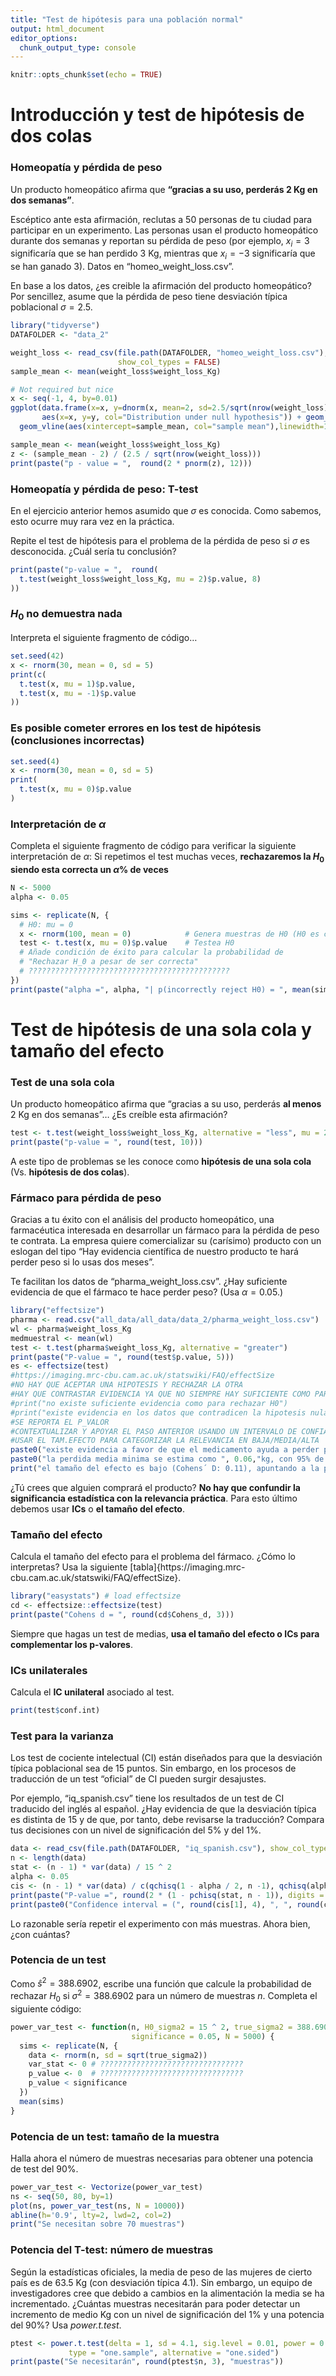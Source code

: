 ```yaml
---
title: "Test de hipótesis para una población normal"
output: html_document
editor_options: 
  chunk_output_type: console
---
```


```r
knitr::opts_chunk$set(echo = TRUE)
```


# Introducción y test de hipótesis de dos colas

### Homeopatía y pérdida de peso

Un producto homeopático afirma que **"gracias a su uso, perderás 2 Kg en dos semanas"**.

Escéptico ante esta afirmación, reclutas a 50 personas de tu ciudad para participar
en un experimento. Las personas usan el producto homeopático durante dos semanas
y reportan su pérdida de peso (por ejemplo, $x_i=3$ significaría que se han perdido
3 Kg, mientras que $x_i=-3$ significaría que se han ganado 3). Datos en 
"homeo\_weight\_loss.csv".

En base a los datos, ¿es creible la afirmación del producto homeopático? Por sencillez, 
asume que la pérdida de peso tiene desviación típica poblacional $\sigma=2.5$.

```r
library("tidyverse")
DATAFOLDER <- "data_2"

weight_loss <- read_csv(file.path(DATAFOLDER, "homeo_weight_loss.csv"), 
                        show_col_types = FALSE)
sample_mean <- mean(weight_loss$weight_loss_Kg)

# Not required but nice
x <- seq(-1, 4, by=0.01)
ggplot(data.frame(x=x, y=dnorm(x, mean=2, sd=2.5/sqrt(nrow(weight_loss)))),
       aes(x=x, y=y, col="Distribution under null hypothesis")) + geom_line() +
  geom_vline(aes(xintercept=sample_mean, col="sample mean"),linewidth=1.2, linetype=2)

sample_mean <- mean(weight_loss$weight_loss_Kg)
z <- (sample_mean - 2) / (2.5 / sqrt(nrow(weight_loss)))
print(paste("p - value = ",  round(2 * pnorm(z), 12)))
```

### Homeopatía y pérdida de peso: T-test

En el ejercicio anterior hemos asumido que $\sigma$ es conocida. Como sabemos,
esto ocurre muy rara vez en la práctica.

Repite el test de hipótesis para el problema de la pérdida de peso si $\sigma$
es desconocida. ¿Cuál sería tu conclusión?

```r
print(paste("p-value = ",  round(
  t.test(weight_loss$weight_loss_Kg, mu = 2)$p.value, 8)
))
```


### $H_0$ no demuestra nada
Interpreta el siguiente fragmento de código...

```r
set.seed(42)
x <- rnorm(30, mean = 0, sd = 5)
print(c(
  t.test(x, mu = 1)$p.value, 
  t.test(x, mu = -1)$p.value
))
```

### Es posible cometer errores en los test de hipótesis (conclusiones incorrectas)
```r
set.seed(4)
x <- rnorm(30, mean = 0, sd = 5)
print(
  t.test(x, mu = 0)$p.value
)
```

### Interpretación de $\alpha$
Completa el siguiente fragmento de código para verificar la siguiente interpretación
de $\alpha$: Si repetimos el test muchas veces,
**rechazaremos la $H_0$ siendo esta correcta un $\alpha$\% de veces**

```r
N <- 5000
alpha <- 0.05

sims <- replicate(N, {
  # H0: mu = 0
  x <- rnorm(100, mean = 0)            # Genera muestras de H0 (H0 es correcta)
  test <- t.test(x, mu = 0)$p.value    # Testea H0
  # Añade condición de éxito para calcular la probabilidad de
  # "Rechazar H_0 a pesar de ser correcta"
  # ?????????????????????????????????????????????
})
print(paste("alpha =", alpha, "| p(incorrectly reject H0) = ", mean(sims)))
```

# Test de hipótesis de una sola cola y tamaño del efecto

### Test de una sola cola 
Un producto homeopático afirma que "gracias a su uso, perderás **al menos** 2 Kg en dos semanas"...
¿Es creíble esta afirmación?

```r
test <- t.test(weight_loss$weight_loss_Kg, alternative = "less", mu = 2)$p.value
print(paste("p-value = ", round(test, 10)))
```

A este tipo de problemas se les conoce como **hipótesis de una sola cola**
(Vs. **hipótesis de dos colas**).

### Fármaco para pérdida de peso
Gracias a tu éxito con el análisis del producto homeopático, una farmacéutica
interesada en desarrollar un fármaco para la pérdida de peso te contrata.
La empresa quiere comercializar su (carísimo) producto con un eslogan del tipo
"Hay evidencia científica de nuestro producto te hará perder peso si lo usas dos meses".

Te facilitan los datos de "pharma\_weight\_loss.csv". ¿Hay suficiente evidencia
de que el fármaco te hace perder peso? (Usa $\alpha=0.05$.)

```r
library("effectsize")
pharma <- read.csv("all_data/all_data/data_2/pharma_weight_loss.csv")
wl <- pharma$weight_loss_Kg
medmuestral <- mean(wl)
test <- t.test(pharma$weight_loss_Kg, alternative = "greater")
print(paste("P-value = ", round(test$p.value, 5)))
es <- effectsize(test)
#https://imaging.mrc-cbu.cam.ac.uk/statswiki/FAQ/effectSize
#NO HAY QUE ACEPTAR UNA HIPOTESIS Y RECHAZAR LA OTRA
#HAY QUE CONTRASTAR EVIDENCIA YA QUE NO SIEMPRE HAY SUFICIENTE COMO PARA RECHAZAR O ACEPTAR LAS HIPOTESIS
#print("no existe suficiente evidencia como para rechazar H0")
#print("existe evidencia en los datos que contradicen la hipotesis nula")
#SE REPORTA EL P_VALOR
#CONTEXTUALIZAR Y APOYAR EL PASO ANTERIOR USANDO UN INTERVALO DE CONFIANZA
#USAR EL TAM.EFECTO PARA CATEGORIZAR LA RELEVANCIA EN BAJA/MEDIA/ALTA
paste0("existe evidencia a favor de que el medicamento ayuda a perder peso ",test$p.value)
paste0("la perdida media minima se estima como ", 0.06,"kg, con 95% de confianza")
print("el tamaño del efecto es bajo (Cohens´ D: 0.11), apuntando a la poca relevancia practica de este resultado")


```
¿Tú crees que alguien comprará el producto?
**No hay que confundir la significancia estadística con la relevancia práctica**.
Para esto último debemos usar **ICs** o **el tamaño del efecto**.

### Tamaño del efecto
Calcula el tamaño del efecto para el problema del fármaco. ¿Cómo lo interpretas?
Usa la siguiente [tabla]{https://imaging.mrc-cbu.cam.ac.uk/statswiki/FAQ/effectSize}.

```r
library("easystats") # load effectsize
cd <- effectsize::effectsize(test)
print(paste("Cohens d = ", round(cd$Cohens_d, 3)))
```

Siempre que hagas un test de medias, 
**usa el tamaño del efecto o ICs para complementar los p-valores**.

### ICs unilaterales
Calcula el **IC unilateral** asociado al test.

```r
print(test$conf.int)
```

### Test para la varianza
Los test de cociente intelectual (CI) están diseñados para que la desviación típica
poblacional sea de 15 puntos. Sin embargo, en los procesos de traducción de
un test "oficial" de CI pueden surgir desajustes.

Por ejemplo, "iq\_spanish.csv" tiene los resultados de un test de CI
traducido del inglés al español. ¿Hay evidencia de que la desviación típica
es distinta de 15 y de que, por tanto, debe revisarse la traducción? Compara tus
decisiones con un nivel de significación del 5\% y del 1\%. 

```r
data <- read_csv(file.path(DATAFOLDER, "iq_spanish.csv"), show_col_types = FALSE)$iq
n <- length(data)
stat <- (n - 1) * var(data) / 15 ^ 2
alpha <- 0.05
cis <- (n - 1) * var(data) / c(qchisq(1 - alpha / 2, n -1), qchisq(alpha / 2, n - 1))
print(paste("P-value =", round(2 * (1 - pchisq(stat, n - 1)), digits = 3)))
print(paste0("Confidence interval = (", round(cis[1], 4), ", ", round(cis[2], 4),")"))
```

Lo razonable sería repetir el experimento con más muestras. Ahora bien,
¿con cuántas?


### Potencia de un test
Como $\hat{s}^2=388.6902$, escribe una función que calcule la probabilidad de
rechazar $H_0$ si $\sigma^2=388.6902$ para un número de muestras $n$. Completa
el siguiente código:

```r
power_var_test <- function(n, H0_sigma2 = 15 ^ 2, true_sigma2 = 388.6902,
                           significance = 0.05, N = 5000) {
  sims <- replicate(N, {
    data <- rnorm(n, sd = sqrt(true_sigma2))
    var_stat <- 0 # ????????????????????????????????
    p_value <- 0  # ????????????????????????????????
    p_value < significance
  })
  mean(sims)
}
```

### Potencia de un test: tamaño de la muestra
Halla ahora el número de muestras necesarias para obtener una potencia de test
del 90\%.

```r
power_var_test <- Vectorize(power_var_test)
ns <- seq(50, 80, by=1)
plot(ns, power_var_test(ns, N = 10000))
abline(h='0.9', lty=2, lwd=2, col=2)
print("Se necesitan sobre 70 muestras")
```

### Potencia del T-test: número de muestras
Según la estadísticas oficiales, la media de peso de las mujeres de cierto país
es de 63.5 Kg (con desviación típica 4.1). Sin embargo, un equipo de 
investigadores cree que debido a cambios en la alimentación la media se ha 
incrementado. ¿Cuántas muestras necesitarán para poder detectar un incremento de
medio Kg con un nivel de significación del 1\% y una potencia del 90\%? Usa 
*power.t.test*.

```r
ptest <- power.t.test(delta = 1, sd = 4.1, sig.level = 0.01, power = 0.9,
             type = "one.sample", alternative = "one.sided")
print(paste("Se necesitarán", round(ptest$n, 3), "muestras"))
```
